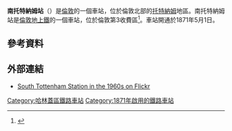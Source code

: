 {{Infobox London station
| name             = 南托特納姆<br />South Tottenham
| image_name       = 17.08.11_South_Tottenham_172.003_(6169078276).jpg
| manager          = [[倫敦地上鐵|倫敦地上鐵]]
| owner            = [[英國國營鐵路公司|英國國營鐵路公司]]
| fare_zone        = 3
| locale           = [[南托特納姆|南托特納姆]]
| borough          = [[哈林蓋區|哈林蓋區]]
| events1          = 開通
| years1           = 1871
| platforms        = 2
| symbol           = overground
| railcode         = STO
<!--| raillowexits0405 = {{increase}} 45,834
| raillowexits0506 = {{decrease}} 42,090
| railexits0607 = {{increase}} 0.244
| railexits0708 = {{decrease}} 0.184
| railexits0809 = {{increase}} 0.233 -->
| railexits0910 = {{decrease}} 0.225
| railexits1011 = {{increase}} 0.442
| railexits1112 = {{increase}} 0.658
| railexits1213 = {{increase}} 0.800
| railexits1314 = {{increase}} 1.002
| railexits1415 = {{increase}} 1.047
| latitude         = 51.5802
| longitude        = -0.072
| interchange      = [[七姊妹站|七姊妹站]] {{rail-interchange|london|underground}} {{rail-interchange|london|overground}} {{rail-interchange|london|rail}}
| interchange_note = <ref>{{Citation London station interchange May 2011}}</ref>
| dft_category     = E
}}

'''南托特納姆站'''（{{lang-en|South Tottenham railway station}}）是[[倫敦|倫敦]]的一個車站，位於倫敦北部的[[托特納姆|托特納姆]]地區。南托特納姆站是[[倫敦地上鐵|倫敦地上鐵]]的一個車站，位於倫敦第3收費區<ref>{{Cite web |url=https://consultations.tfl.gov.uk/crossrail2/october2015/user_uploads/s3.pdf |title=存档副本 |access-date=2016-03-01 |archive-date=2020-07-29 |archive-url=https://web.archive.org/web/20200729004616/https://consultations.tfl.gov.uk/crossrail2/october2015/user_uploads/s3.pdf |dead-url=no }}</ref>。車站開通於1871年5月1日。
==參考資料==
{{Reflist}}
==外部連結==
{{Commonscat|South Tottenham railway station|南托特納姆站}}
*[http://www.flickr.com/photos/22916881/2038047821/ South Tottenham Station in the 1960s on Flickr] {{Wayback|url=http://www.flickr.com/photos/22916881/2038047821/ |date=20170725183731 }}
{{stn art lnk|STO|N156UL}}

{{倫敦地上鐵福音橡巴金線}}

{{DEFAULTSORT:South Tottenham}}
[[Category:哈林蓋區鐵路車站|Category:哈林蓋區鐵路車站]]
[[Category:1871年啟用的鐵路車站|Category:1871年啟用的鐵路車站]]